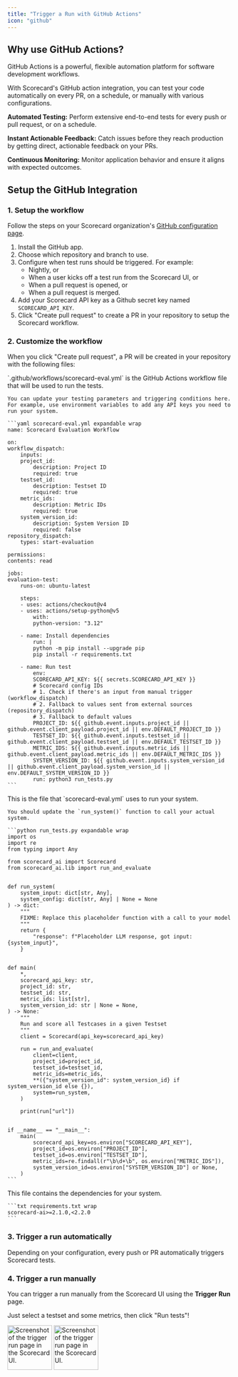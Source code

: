 ```yaml
---
title: "Trigger a Run with GitHub Actions"
icon: "github"
---
```


## Why use GitHub Actions?

GitHub Actions is a powerful, flexible automation platform for software development workflows.

With Scorecard's GitHub action integration, you can test your code automatically on every PR, on a schedule, or manually with various configurations.

**Automated Testing:** Perform extensive end-to-end tests for every push or pull request, or on a schedule.

**Instant Actionable Feedback:** Catch issues before they reach production by getting direct, actionable feedback on your PRs.

**Continuous Monitoring:** Monitor application behavior and ensure it aligns with expected outcomes.

## Setup the GitHub Integration

### 1. Setup the workflow

Follow the steps on your Scorecard organization's [GitHub configuration page](https://app.scorecard.io/configure-github).

1. Install the GitHub app.
1. Choose which repository and branch to use.
1. Configure when test runs should be triggered. For example:
    * Nightly, or
    * When a user kicks off a test run from the Scorecard UI, or
    * When a pull request is opened, or
    * When a pull request is merged.
1. Add your Scorecard API key as a Github secret key named `SCORECARD_API_KEY`.
1. Click "Create pull request" to create a PR in your repository to setup the Scorecard workflow.

### 2. Customize the workflow

When you click "Create pull request", a PR will be created in your repository with the following files:

<Tabs>
  <Tab title="scorecard-eval.yml">
    `.github/workflows/scorecard-eval.yml` is the GitHub Actions workflow file that will be used to run the tests.
    
    You can update your testing parameters and triggering conditions here. For example, use environment variables to add any API keys you need to run your system.

    ```yaml scorecard-eval.yml expandable wrap
    name: Scorecard Evaluation Workflow

    on:
    workflow_dispatch:
        inputs:
        project_id:
            description: Project ID
            required: true
        testset_id:
            description: Testset ID
            required: true
        metric_ids:
            description: Metric IDs
            required: true
        system_version_id:
            description: System Version ID
            required: false
    repository_dispatch:
        types: start-evaluation

    permissions:
    contents: read

    jobs:
    evaluation-test:
        runs-on: ubuntu-latest

        steps:
        - uses: actions/checkout@v4
        - uses: actions/setup-python@v5
            with:
            python-version: "3.12"

        - name: Install dependencies
            run: |
            python -m pip install --upgrade pip
            pip install -r requirements.txt

        - name: Run test
            env:
            SCORECARD_API_KEY: ${{ secrets.SCORECARD_API_KEY }}
            # Scorecard config IDs
            # 1. Check if there's an input from manual trigger (workflow_dispatch)
            # 2. Fallback to values sent from external sources (repository_dispatch)
            # 3. Fallback to default values
            PROJECT_ID: ${{ github.event.inputs.project_id || github.event.client_payload.project_id || env.DEFAULT_PROJECT_ID }}
            TESTSET_ID: ${{ github.event.inputs.testset_id || github.event.client_payload.testset_id || env.DEFAULT_TESTSET_ID }}
            METRIC_IDS: ${{ github.event.inputs.metric_ids || github.event.client_payload.metric_ids || env.DEFAULT_METRIC_IDS }}
            SYSTEM_VERSION_ID: ${{ github.event.inputs.system_version_id || github.event.client_payload.system_version_id || env.DEFAULT_SYSTEM_VERSION_ID }}
            run: python3 run_tests.py
    ```
  </Tab>
  <Tab title="run_tests.py">
    This is the file that `scorecard-eval.yml` uses to run your system.
    
    You should update the `run_system()` function to call your actual system.

    ```python run_tests.py expandable wrap
    import os
    import re
    from typing import Any

    from scorecard_ai import Scorecard
    from scorecard_ai.lib import run_and_evaluate


    def run_system(
        system_input: dict[str, Any],
        system_config: dict[str, Any] | None = None
    ) -> dict:
        """
        FIXME: Replace this placeholder function with a call to your model
        """
        return {
            "response": f"Placeholder LLM response, got input: {system_input}",
        }


    def main(
        *,
        scorecard_api_key: str,
        project_id: str,
        testset_id: str,
        metric_ids: list[str],
        system_version_id: str | None = None,
    ) -> None:
        """
        Run and score all Testcases in a given Testset
        """
        client = Scorecard(api_key=scorecard_api_key)

        run = run_and_evaluate(
            client=client,
            project_id=project_id,
            testset_id=testset_id,
            metric_ids=metric_ids,
            **({"system_version_id": system_version_id} if system_version_id else {}),
            system=run_system,
        )

        print(run["url"])


    if __name__ == "__main__":
        main(
            scorecard_api_key=os.environ["SCORECARD_API_KEY"],
            project_id=os.environ["PROJECT_ID"],
            testset_id=os.environ["TESTSET_ID"],
            metric_ids=re.findall(r"\b\d+\b", os.environ["METRIC_IDS"]),
            system_version_id=os.environ["SYSTEM_VERSION_ID"] or None,
        )
    ```
  </Tab>
  <Tab title="requirements.txt">
    This file contains the dependencies for your system.

    ```txt requirements.txt wrap
    scorecard-ai>=2.1.0,<2.2.0
    ```
  </Tab>
</Tabs>

### 3. Trigger a run automatically

Depending on your configuration, every push or PR automatically triggers Scorecard tests.

### 4. Trigger a run manually

You can trigger a run manually from the Scorecard UI using the **Trigger Run** page.

Just select a testset and some metrics, then click "Run tests"!

<Frame caption="Triggering a run manually from the Scorecard UI." height="500">
    <img className="block dark:hidden" height="100" src="/images/trigger-run-light.jpeg" alt="Screenshot of the trigger run page in the Scorecard UI." />
    <img className="hidden dark:block" height="100" src="/images/trigger-run-dark.jpeg" alt="Screenshot of the trigger run page in the Scorecard UI." />
</Frame>

